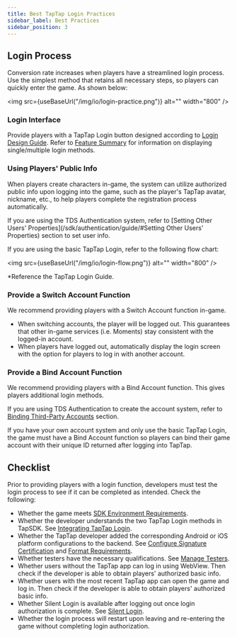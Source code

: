 ```yaml
---
title: Best TapTap Login Practices
sidebar_label: Best Practices
sidebar_position: 3
---
```



## Login Process

Conversion rate increases when players have a streamlined login process. Use the simplest method that retains all necessary steps, so players can quickly enter the game. As shown below:

<img src={useBaseUrl("/img/io/login-practice.png")} alt="" width="800" />

### Login Interface

Provide players with a TapTap Login button designed according to [Login Design Guide](/design/). Refer to [Feature Summary](/sdk/taptap-login/features/) for information on displaying single/multiple login methods.

### Using Players' Public Info

When players create characters in-game, the system can utilize authorized public info upon logging into the game, such as the player's TapTap avatar, nickname, etc., to help players complete the registration process automatically.

If you are using the TDS Authentication system, refer to [Setting Other Users' Properties](/sdk/authentication/guide/#Setting Other Users' Properties) section to set user info.

If you are using the basic TapTap Login, refer to the following flow chart:

<img src={useBaseUrl("/img/io/login-flow.png")} alt="" width="800" />

\*Reference the TapTap Login Guide.

### Provide a Switch Account Function

We recommend providing players with a Switch Account function in-game.

- When switching accounts, the player will be logged out. This guarantees that other in-game services (i.e. Moments) stay consistent with the logged-in account.
- When players have logged out, automatically display the login screen with the option for players to log in with another account.

### Provide a Bind Account Function

We recommend providing players with a Bind Account function. This gives players additional login methods.

If you are using TDS Authentication to create the account system, refer to [Binding Third-Party Accounts](/sdk/authentication/guide/#binding-third-party-accounts) section.

If you have your own account system and only use the basic TapTap Login, the game must have a Bind Account function so players can bind their game account with their unique ID returned after logging into TapTap.

## Checklist

Prior to providing players with a login function, developers must test the login process to see if it can be completed as intended. Check the following:

- Whether the game meets [SDK Environment Requirements](/sdk/start/quickstart/#environment-requirements).
- Whether the developer understands the two TapTap Login methods in TapSDK. See [Integrating TapTap Login](/sdk/taptap-login/guide/start/).
- Whether the TapTap developer added the corresponding Android or iOS platform configurations to the backend. See [Configure Signature Certification](/sdk/start/quickstart/#configure-signature-certificate) and [Format Requirements](/sdk/taptap-login/features/#format-requirements).
- Whether testers have the necessary qualifications. See [Manage Testers](/sdk/start/test-accounts/).
- Whether users without the TapTap app can log in using WebView. Then check if the developer is able to obtain players' authorized basic info.
- Whether users with the most recent TapTap app can open the game and log in. Then check if the developer is able to obtain players' authorized basic info.
- Whether Silent Login is available after logging out once login authorization is complete. See [Silent Login](/sdk/taptap-login/features/#performing-silent-login).
- Whether the login process will restart upon leaving and re-entering the game without completing login authorization.
